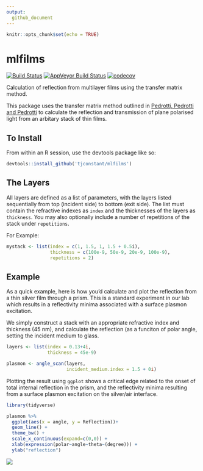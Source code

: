 ```yaml
---
output:
  github_document
---
```


```r
knitr::opts_chunk$set(echo = TRUE)
```

mlfilms
=======

[![Build Status](https://travis-ci.org/tjconstant/mlfilms.svg?branch=master)](https://travis-ci.org/tjconstant/mlfilms) [![AppVeyor Build Status](https://ci.appveyor.com/api/projects/status/github/tjconstant/mlfilms?branch=master&svg=true)](https://ci.appveyor.com/project/tjconstant/mlfilms) [![codecov](https://codecov.io/gh/tjconstant/mlfilms/branch/master/graph/badge.svg)](https://codecov.io/gh/tjconstant/mlfilms)

Calculation of reflection from multilayer films using the transfer matrix method.

This package uses the transfer matrix method outlined in [Pedrotti, Pedrotti and Pedrotti](http://www.amazon.com/Introduction-Optics-3rd-Frank-Pedrotti/dp/0131499335) to calculate the reflection and transmission of plane polarised light from an arbitary stack of thin films.

To Install
----------

From within an R session, use the devtools package like so:
```r
devtools::install_github('tjconstant/mlfilms')
```

The Layers
----------

All layers are defined as a list of parameters, with the layers listed sequentially from top (incident side) to bottom (exit side). The list must contain the refractive indexes as `index` and the thicknesses of the layers as `thickness`. You may also optionally include a number of repetitions of the stack under `repetitions`.

For Example:

```r
mystack <- list(index = c(1, 1.5, 1, 1.5 + 0.5i),
                thickness = c(100e-9, 50e-9, 20e-9, 100e-9), 
                repetitions = 2)

```

Example
-------
As a quick example, here is how you'd calculate and plot the reflection from a thin silver film through a prism. This is a standard experiment in our lab which results in a reflectivity minima associated with a surface plasmon excitation.

We simply construct a stack with an appropriate refractive index and thickness (45 nm), and calculate the reflection (as a funciton of polar angle, setting the incident medium to glass.

```r
layers <- list(index = 0.13+4i, 
               thickness = 45e-9)

plasmon <- angle_scan(layers,
                      incident_medium.index = 1.5 + 0i)
```

Plotting the result using `ggplot` shows a critical edge related to the onset of total internal reflection in the prism, and the reflectivity minima resulting from a surface plasmon excitation on the silver/air interface.

```r
library(tidyverse)

plasmon %>%
  ggplot(aes(x = angle, y = Reflection))+
  geom_line() +
  theme_bw() +
  scale_x_continuous(expand=c(0,0)) +
  xlab(expression(polar~angle~theta~(degree))) +
  ylab("reflection")
```

![](https://i0.wp.com/i.imgur.com/V4zXdjE.png)


